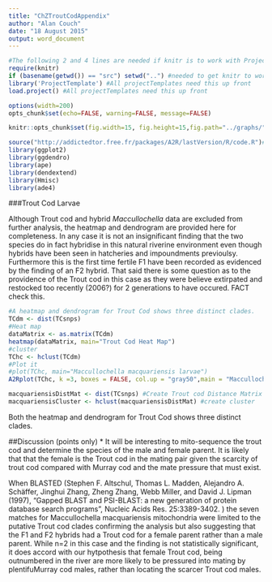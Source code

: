 ```yaml
---
title: "ChZTroutCodAppendix"
author: "Alan Couch"
date: "18 August 2015"
output: word_document
---
```

```r
#The following 2 and 4 lines are needed if knitr is to work with ProjectTemplate.
require(knitr)
if (basename(getwd()) == "src") setwd("..") #needed to get knitr to work with project template
library('ProjectTemplate') #All projectTemplates need this up front
load.project() #All projectTemplates need this up front
```

```r
options(width=200)
opts_chunk$set(echo=FALSE, warning=FALSE, message=FALSE)

knitr::opts_chunk$set(fig.width=15, fig.height=15,fig.path="../graphs/") #Make Figures larger and save them
```

```r
source("http://addictedtor.free.fr/packages/A2R/lastVersion/R/code.R")# load code of A2R function
library(ggplot2)
library(ggdendro)
library(ape)
library(dendextend)
library(Hmisc)
library(ade4)
```
###Trout Cod Larvae

Although Trout cod and hybrid *Maccullochella* data are excluded from further analysis, the heatmap and dendrogram are provided here for completeness. In any case it is not an insignificant finding that the two species do in fact hybridise in this natural riverine environment even though hybrids have been seen in hatcheries and impoundments previoulsy. Furthermore this is the first time fertile F1 have been recorded as evidenced by the finding of an F2 hybrid. That said there is some question as to the providence of the Trout cod in this case as they were believe extirpated and restocked too recently (2006?) for 2 generations to have occured. FACT check this.
```r
#A heatmap and dendrogram for Trout Cod shows three distinct clades.
TCdm <- dist(TCsnps)
#Heat map
dataMatrix <- as.matrix(TCdm)
heatmap(dataMatrix, main="Trout Cod Heat Map")
#cluster
TChc <- hclust(TCdm)
#Plot it
#plot(TChc, main="Maccullochella macquariensis larvae")
A2Rplot(TChc, k =3, boxes = FALSE, col.up = "gray50",main = "Maccullochella macquariensis larvae")

macquariensisDistMat <- dist(TCsnps) #Create Trout cod Distance Matrix
macquariensisCluster <- hclust(macquariensisDistMat) #create cluster
```
Both the heatmap and dendrogram for Trout Cod shows three distinct clades.

##Discussion (points only)
* It will be interesting to mito-sequence the trout cod and determine the species of the male and female parent. It is likely that that the female is the Trout cod in the mating pair given the scarcity of trout cod compared with Murray cod and the mate pressure that must exist. 

When BLASTED (Stephen F. Altschul, Thomas L. Madden, Alejandro A. Schäffer, Jinghui Zhang, Zheng Zhang, Webb Miller, and David J. Lipman (1997), "Gapped BLAST and PSI-BLAST: a new generation of protein database search programs", Nucleic Acids Res. 25:3389-3402. ) the seven matches for Maccullochella macquariensis mitochondria were limited to the putative Trout cod clades confirming the analysis but also suggesting that the F1 and F2 hybrids had a Trout cod for a female parent rather than a male parent. While n=2 in this case and the finding is not statistically significant, it does accord with our hytpothesis that female Trout cod, being outnumbered in the river are more likely to be pressured into mating by plentifuMurray cod males, rather than locating the scarcer Trout cod males.
 